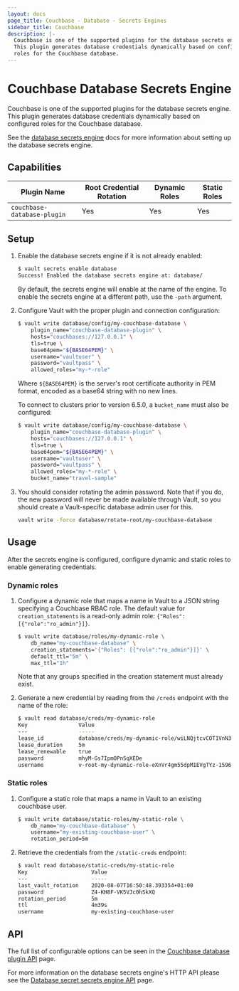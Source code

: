 ```yaml
---
layout: docs
page_title: Couchbase - Database - Secrets Engines
sidebar_title: Couchbase
description: |-
  Couchbase is one of the supported plugins for the database secrets engine.
  This plugin generates database credentials dynamically based on configured
  roles for the Couchbase database.
---
```


# Couchbase Database Secrets Engine

Couchbase is one of the supported plugins for the database secrets engine. This
plugin generates database credentials dynamically based on configured roles for
the Couchbase database.

See the [database secrets engine](/docs/secrets/databases) docs for
more information about setting up the database secrets engine.

## Capabilities

| Plugin Name                 | Root Credential Rotation | Dynamic Roles | Static Roles |
| --------------------------- | ------------------------ | ------------- | ------------ |
| `couchbase-database-plugin` | Yes                      | Yes           | Yes          |

## Setup

1.  Enable the database secrets engine if it is not already enabled:

    ```bash
    $ vault secrets enable database
    Success! Enabled the database secrets engine at: database/
    ```

    By default, the secrets engine will enable at the name of the engine. To
    enable the secrets engine at a different path, use the `-path` argument.

1.  Configure Vault with the proper plugin and connection configuration:

    ```bash
    $ vault write database/config/my-couchbase-database \
        plugin_name="couchbase-database-plugin" \
        hosts="couchbases://127.0.0.1" \
        tls=true \
        base64pem="${BASE64PEM}" \
        username="vaultuser" \
        password="vaultpass" \
        allowed_roles="my-*-role"
    ```

    Where `${BASE64PEM}` is the server's root certificate authority in PEM
    format, encoded as a base64 string with no new lines.

    To connect to clusters prior to version 6.5.0, a `bucket_name` must also
    be configured:

    ```bash
    $ vault write database/config/my-couchbase-database \
        plugin_name="couchbase-database-plugin" \
        hosts="couchbases://127.0.0.1" \
        tls=true \
        base64pem="${BASE64PEM}" \
        username="vaultuser" \
        password="vaultpass" \
        allowed_roles="my-*-role" \
        bucket_name="travel-sample"
    ```

1.  You should consider rotating the admin password. Note that if you do, the
    new password will never be made available through Vault, so you should
    create a Vault-specific database admin user for this.

    ```bash
    vault write -force database/rotate-root/my-couchbase-database
    ```

## Usage

After the secrets engine is configured, configure dynamic and static roles
to enable generating credentials.

### Dynamic roles

1.  Configure a dynamic role that maps a name in Vault to a JSON string
    specifying a Couchbase RBAC role. The default value for
    `creation_statements` is a read-only admin role:
    `{"Roles": [{"role":"ro_admin"}]}`.

    ```bash
    $ vault write database/roles/my-dynamic-role \
        db_name="my-couchbase-database" \
        creation_statements='{"Roles": [{"role":"ro_admin"}]}' \
        default_ttl="5m" \
        max_ttl="1h"
    ```

    Note that any groups specified in the creation statement must already exist.

1.  Generate a new credential by reading from the `/creds` endpoint with the name
    of the role:

    ```bash
    $ vault read database/creds/my-dynamic-role
    Key                Value
    ---                -----
    lease_id           database/creds/my-dynamic-role/wiLNQjtcvCOT1VnN3qnUJnBz
    lease_duration     5m
    lease_renewable    true
    password           mhyM-Gs7IpmOPnSqXEDe
    username           v-root-my-dynamic-role-eXnVr4gm55dpM1EVgTYz-1596815027
    ```

### Static roles

1.  Configure a static role that maps a name in Vault to an existing couchbase
    user.

    ```bash
    $ vault write database/static-roles/my-static-role \
        db_name="my-couchbase-database" \
        username="my-existing-couchbase-user" \
        rotation_period=5m
    ```

1.  Retrieve the credentials from the `/static-creds` endpoint:

    ```bash
    $ vault read database/static-creds/my-static-role
    Key                    Value
    ---                    -----
    last_vault_rotation    2020-08-07T16:50:48.393354+01:00
    password               Z4-KH8F-VK5VJc0hSkXQ
    rotation_period        5m
    ttl                    4m39s
    username               my-existing-couchbase-user
    ```

## API

The full list of configurable options can be seen in the [Couchbase database plugin API](/api-docs/secret/databases/couchbase) page.

For more information on the database secrets engine's HTTP API please see the [Database secret secrets engine API](/api-docs/secret/databases) page.
